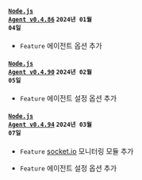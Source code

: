 #### <code class='changelog-service'><a href="../release-notes/nodejs/nodejs-0_4_86">Node.js Agent v0.4.86</a></code> <code class='changelog-date'>2024년 01월 04일</code>

- <code class="Feature">Feature</code> 에이전트 옵션 추가

#### <code class='changelog-service'><a href="../release-notes/nodejs/nodejs-0_4_90">Node.js Agent v0.4.90</a></code> <code class='changelog-date'>2024년 02월 05일</code>

- <code class="Feature">Feature</code> 에이전트 설정 옵션 추가

#### <code class='changelog-service'><a href="../release-notes/nodejs/nodejs-0_4_94">Node.js Agent v0.4.94</a></code> <code class='changelog-date'>2024년 03월 07일</code>

- <code class="Feature">Feature</code> <a href="http://socket.io" target="_blank" rel="noopener noreferrer">socket.io</a> 모니터링 모듈 추가

- <code class="Feature">Feature</code> 에이전트 설정 옵션 추가

